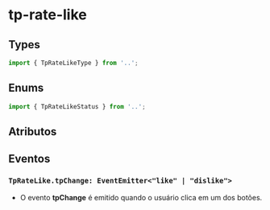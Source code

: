 
<Meta of={rateLikeStories} />

# tp-rate-like

## Types

```ts
import { TpRateLikeType } from '..';
```

## Enums

```ts
import { TpRateLikeStatus } from '..';
```

## Atributos

<Canvas of={rateLikeStories.Default} />
<Controls of={rateLikeStories.Default} />

## Eventos

### `TpRateLike.tpChange: EventEmitter<"like" | "dislike">`

- O evento **tpChange** é emitido quando o usuário clica em um dos botões.
